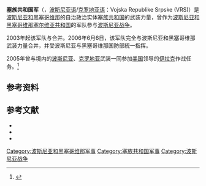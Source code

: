 {{Infobox military unit
|unit_name=塞族共和国军<br /><small>{{lang|sr|Војска Републике Српске (ВРС)}}<br />{{lang|sr|Vojska Republike Srpske (VRS)}}</small>
|image= [[File:Emblem_of_the_Army_of_Republika_Srpska.svg|115px]]
|caption=军徽（1996-2006年）
|founded= 1992年
|disbanded= 2006年
|size=80,000名士兵（波斯尼亚战争期间）<ref>[[#Ramet|Ramet 2010]], p. 130</ref><ref>{{cite web| publisher= The Christian Science Monitor| url= http://www.csmonitor.com/1994/0815/15031.html| author= Jonathan S. Landay| title= UN Says Lifting Bosnia Embargo May Hurt Muslims, Help Serbs| date= 15 August 1994| accessdate= 4 March 2013| archive-date= 2018-12-25| archive-url= https://web.archive.org/web/20181225082121/https://www.csmonitor.com/1994/0815/15031.html| dead-url= no}}</ref>
|garrison={{flag|塞族共和國}}[[巴尼亚卢卡|巴尼亚卢卡]]
|garrison_label=
|equipment=
|equipment_label=
|battles=[[波斯尼亚战争|波斯尼亚战争]]、[[克罗地亚独立战争|克罗地亚独立战争]]
|anniversaries=1992年成立，2001年重新组织
|notable_commanders=[[拉特科·姆拉迪奇|拉特科·姆拉迪奇]]（1992–1996）<ref name="name">{{cite web|year = 2007|url = http://www.un.org/icty/indictment/english/mla-ai021010e.htm|title = THE INTERNATIONAL CRIMINAL TRIBUNAL FOR THE FORMER YUGOSLAVIA – Case No. IT-95-5/18-I|publisher = [http://www.un.org/ UN – ICTY]|accessdate = 2007-09-26|last = |quote = On 12 May 1992, Ratko MLADIC was appointed Commander of the Main Staff of the VRS, a position he held until at least 22 December 1996. On 24 June 1994, Ratko MLADIC was promoted to the rank of General Colonel.|archiveurl = https://web.archive.org/web/20070919030718/http://www.un.org/icty/indictment/english/mla-ai021010e.htm|archivedate = 2007-09-19|deadurl = yes}}</ref>
| identification_symbol_label = 1992–1996年使用的军徽
| identification_symbol = [[File:Patch_of_the_Army_of_Republika_Srpska.svg|115px]]
| identification_symbol_2_label = 肩章
| identification_symbol_2 = [[File:VRS_helmet_decal.png|115px]]
}}
'''塞族共和国军'''（{{lang-sr|Војска Републике Српске (ВРС)}}，[[波斯尼亚语|波斯尼亚语]]/[[克罗地亚语|克罗地亚语]]：Vojska Republike Srpske (VRS)）是[[波斯尼亚和黑塞哥维那|波斯尼亚和黑塞哥维那]]的自治政治实体[[塞族共和国|塞族共和国]]的武装力量，曾作为[[塞族共和国|波斯尼亚和黑塞哥维那塞尔维亚共和国]]的军队参与[[波斯尼亚战争|波斯尼亚战争]]。

2003年起该军队与{{link-en|波斯尼亚和黑塞哥维那武装力量|Armed Forces of Bosnia and Herzegovina}}合并。2006年6月6日，该军队完全与波斯尼亚和黑塞哥维那武装力量合并，并受波斯尼亚与黑塞哥维那国防部統一指挥。

2005年曾与境内的[[波斯尼亚|波斯尼亚]]、[[克罗地亚|克罗地亚]]武装一同参加[[美国|美国]]领导的[[伊拉克|伊拉克]]作战任务。<ref name="unified ">{{cite web|date = 2005-06-02|url = http://www.signonsandiego.com/uniontrib/20050602/news_1n2bosnia.html|title = Bosnia's first unified army platoon deployed to Iraq|publisher = [http://www.signonsandiego.com/ signonsandiego]|accessdate = 2007-09-26|last = Nedim Dervisbegovic|quote = |archiveurl = https://web.archive.org/web/20071015063236/http://www.signonsandiego.com/uniontrib/20050602/news_1n2bosnia.html|archivedate = 2007年10月15日|deadurl = no}}</ref>

==参考资料==
{{reflist}}

== 参考文献 ==
* {{cite book| last=Innes| first=Michael A.|ref=Innes| year=2006| publisher=Routledge|  url=http://books.google.ca/books?id=2Wp0B0xHqsAC&printsec=frontcover&dq=Bosnian+Security+after+Dayton:+New+Perspectives&hl=en&sa=X&ei=ohs1UfLWLqW02wW1ooG4DQ&ved=0CDEQ6AEwAA| title= Bosnian Security after Dayton: New Perspectives| accessdate=4 March 2013}}
* {{cite book| last=Ramet| first=Sabrina P.| ref=Ramet| year=2010| publisher=Cambridge University Press| url=http://books.google.ca/books?id=oFXdiS25N78C&printsec=frontcover&dq=Central+and+Southeast+European+Politics+Since+1989&hl=en&sa=X&ei=E7MfUfXlCum92gWIqoHAAg&ved=0CDEQ6AEwAA| title=Central and Southeast European Politics Since 1989| accessdate=4 March 2013| archive-url=https://web.archive.org/web/20131231001746/http://books.google.ca/books?id=oFXdiS25N78C&printsec=frontcover&dq=Central+and+Southeast+European+Politics+Since+1989&hl=en&sa=X&ei=E7MfUfXlCum92gWIqoHAAg&ved=0CDEQ6AEwAA| archive-date=2013-12-31| dead-url=yes}}
* {{cite book| last=Thomas| first=Nigel| ref=Thomas| year=2006| publisher=Osprey Publishing| url=http://books.google.ca/books?id=a7cOQ9Nch2AC&printsec=frontcover&dq=The+Yugoslav+Wars+(2):+Bosnia,+Kosovo+and+Macedonia+1992+-+2001&hl=en&sa=X&ei=dhk1UYvPOsnB2wWXnYGADg&ved=0CDEQ6AEwAA| title=The Yugoslav Wars (2): Bosnia, Kosovo and Macedonia 1992–2001| accessdate=4 March 2013}}{{dead link|date=2018年5月 |bot=InternetArchiveBot |fix-attempted=yes }}
{{authority control}}
[[Category:波斯尼亚和黑塞哥维那军事|Category:波斯尼亚和黑塞哥维那军事]]
[[Category:塞族共和国军事|Category:塞族共和国军事]]
[[Category:波斯尼亚战争|Category:波斯尼亚战争]]